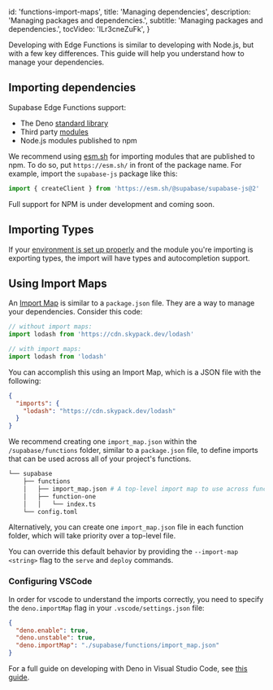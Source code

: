 
  id: 'functions-import-maps',
  title: 'Managing dependencies',
  description: 'Managing packages and dependencies.',
  subtitle: 'Managing packages and dependencies.',
  tocVideo: 'ILr3cneZuFk',
}

Developing with Edge Functions is similar to developing with Node.js, but with a few key differences. This guide will help you understand how to manage your dependencies.

## Importing dependencies

Supabase Edge Functions support:

- The Deno [standard library](https://deno.land/std)
- Third party [modules](https://deno.land/x)
- Node.js modules published to npm

We recommend using [esm.sh](https://esm.sh/) for importing modules that are published to npm. To do so, put `https://esm.sh/` in front of the package name. For example, import the `supabase-js` package like this:

```ts
import { createClient } from 'https://esm.sh/@supabase/supabase-js@2'
```

<Admonition label="npm support">

Full support for NPM is under development and coming soon.

</Admonition>

## Importing Types

If your [environment is set up properly](/docs/guides/functions/local-development) and the module you're importing is exporting types, the import will have types and autocompletion support.

## Using Import Maps

An [Import Map](https://github.com/WICG/import-maps#the-import-map) is similar to a `package.json` file. They are a way to manage your dependencies. Consider this code:

```ts
// without import maps:
import lodash from 'https://cdn.skypack.dev/lodash'

// with import maps:
import lodash from 'lodash'
```

You can accomplish this using an Import Map, which is a JSON file with the following:

```json supabase/functions/import_map.json
{
  "imports": {
    "lodash": "https://cdn.skypack.dev/lodash"
  }
}
```

We recommend creating one `import_map.json` within the `/supabase/functions` folder, similar to a `package.json` file, to define imports that can be used across all of your project's functions.

```bash
└── supabase
    ├── functions
    │   ├── import_map.json # A top-level import map to use across functions..
    │   ├── function-one
    │   │   └── index.ts
    └── config.toml
```

Alternatively, you can create one `import_map.json` file in each function folder, which will take priority over a top-level file.

You can override this default behavior by providing the `--import-map <string>` flag to the `serve` and `deploy` commands.

### Configuring VSCode

In order for vscode to understand the imports correctly, you need to specify the `deno.importMap` flag in your `.vscode/settings.json` file:

```json settings.json
{
  "deno.enable": true,
  "deno.unstable": true,
  "deno.importMap": "./supabase/functions/import_map.json"
}
```

For a full guide on developing with Deno in Visual Studio Code, see [this guide](https://deno.land/manual@v1.25.4/vscode_deno).


